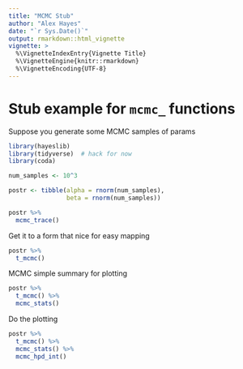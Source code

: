 ```yaml
---
title: "MCMC Stub"
author: "Alex Hayes"
date: "`r Sys.Date()`"
output: rmarkdown::html_vignette
vignette: >
  %\VignetteIndexEntry{Vignette Title}
  %\VignetteEngine{knitr::rmarkdown}
  %\VignetteEncoding{UTF-8}
---
```


# Stub example for `mcmc_` functions

Suppose you generate some MCMC samples of params

```r
library(hayeslib)
library(tidyverse)  # hack for now
library(coda)

num_samples <- 10^3

postr <- tibble(alpha = rnorm(num_samples),
                beta = rnorm(num_samples))

postr %>% 
  mcmc_trace()
```

Get it to a form that nice for easy mapping

```r
postr %>% 
  t_mcmc()
```

MCMC simple summary for plotting

```r
postr %>% 
  t_mcmc() %>% 
  mcmc_stats()
```

Do the plotting

```r
postr %>% 
  t_mcmc() %>% 
  mcmc_stats() %>% 
  mcmc_hpd_int()
```


